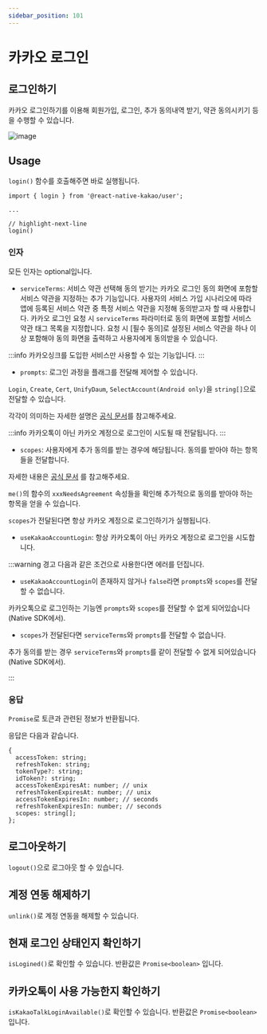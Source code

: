 ```yaml
---
sidebar_position: 101
---
```


# 카카오 로그인

## 로그인하기

카카오 로그인하기를 이용해 회원가입, 로그인, 추가 동의내역 받기, 약관 동의시키기 등을 수행할 수 있습니다.

![image](https://raw.githubusercontent.com/mym0404/image-archive/master/202404271643817.webp)

## Usage

`login()` 함수를 호출해주면 바로 실행됩니다.

```tsx
import { login } from '@react-native-kakao/user';

...

// highlight-next-line
login()
```

### 인자

모든 인자는 optional입니다.

- `serviceTerms`: 서비스 약관 선택해 동의 받기는 카카오 로그인 동의 화면에 포함할 서비스 약관을
지정하는 추가 기능입니다. 사용자의 서비스 가입 시나리오에 따라 앱에 등록된 서비스
약관 중 특정 서비스 약관을 지정해 동의받고자 할 때 사용합니다. 카카오 로그인 요청 시
`serviceTerms` 파라미터로 동의 화면에 포함할 서비스 약관 태그 목록을 지정합니다.
요청 시 [필수 동의]로 설정된 서비스 약관을 하나 이상 포함해야 동의 화면을 출력하고 사용자에게 동의받을 수 있습니다.

:::info
카카오싱크를 도입한 서비스만 사용할 수 있는 기능입니다.
:::

- `prompts`: 로그인 과정을 플래그를 전달해 제어할 수 있습니다.

`Login`, `Create`, `Cert`, `UnifyDaum`, `SelectAccount(Android only)`을 `string[]`으로 전달할 수 있습니다.

각각이 의미하는 자세한 설명은 [공식 문서](https://developers.kakao.com/docs/latest/ko/kakaologin/ios#request-code-re-authentication)를 참고해주세요.

:::info
카카오톡이 아닌 카카오 계정으로 로그인이 시도될 때 전달됩니다.
:::

- `scopes`: 사용자에게 추가 동의를 받는 경우에 해당됩니다. 동의를 받아야 하는 항목들을 전달합니다.

자세한 내용은 [공식 문서](https://developers.kakao.com/docs/latest/ko/kakaologin/android#request-code-additional-consent) 를 참고해주세요.

`me()`의 함수의 `xxxNeedsAgreement` 속성들을 확인해 추가적으로 동의를 받아야 하는 항목을 얻을 수 있습니다.

`scopes`가 전달된다면 항상 카카오 계정으로 로그인하기가 실행됩니다.

- `useKakaoAccountLogin`: 항상 카카오톡이 아닌 카카오 계정으로 로그인을 시도합니다.


:::warning 경고
다음과 같은 조건으로 사용한다면 에러를 던집니다.

- `useKakaoAccountLogin`이 존재하지 않거나 `false`라면 `prompts`와 `scopes`를 전달할 수 없습니다.

카카오톡으로 로그인하는 기능엔 `prompts`와 `scopes`를 전달할 수 없게 되어있습니다(Native SDK에서).

- `scopes`가 전달된다면 `serviceTerms`와 `prompts`를 전달할 수 없습니다.

추가 동의를 받는 경우 `serviceTerms`와 `prompts`를 같이 전달할 수 없게 되어있습니다(Native SDK에서).


:::

### 응답

`Promise`로 토큰과 관련된 정보가 반환됩니다.

응답은 다음과 같습니다.

```tsx title='KakaoLoginToken'
{
  accessToken: string;
  refreshToken: string;
  tokenType?: string;
  idToken?: string;
  accessTokenExpiresAt: number; // unix
  refreshTokenExpiresAt: number; // unix
  accessTokenExpiresIn: number; // seconds
  refreshTokenExpiresIn: number; // seconds
  scopes: string[];
};
```

## 로그아웃하기

`logout()`으로 로그아웃 할 수 있습니다.

## 계정 연동 해제하기

`unlink()`로 계정 연동을 해제할 수 있습니다.

## 현재 로그인 상태인지 확인하기

`isLogined()`로 확인할 수 있습니다. 반환값은 `Promise<boolean>` 입니다.

## 카카오톡이 사용 가능한지 확인하기

`isKakaoTalkLoginAvailable()`로 확인할 수 있습니다. 반환값은 `Promise<boolean>` 입니다.
